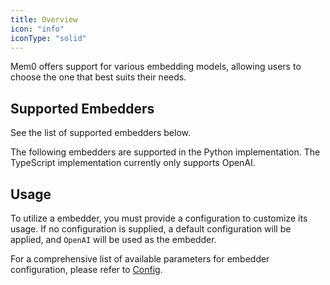 ```yaml
---
title: Overview
icon: "info"
iconType: "solid"
---
```


<Snippet file="blank-notif.mdx" />

Mem0 offers support for various embedding models, allowing users to choose the one that best suits their needs.

## Supported Embedders

See the list of supported embedders below.

<Note>
  The following embedders are supported in the Python implementation. The TypeScript implementation currently only supports OpenAI.
</Note>

<CardGroup cols={4}>
  <Card title="OpenAI" href="/components/embedders/models/openai"></Card>
  <Card title="Azure OpenAI" href="/components/embedders/models/azure_openai"></Card>
  <Card title="Ollama" href="/components/embedders/models/ollama"></Card>
  <Card title="Hugging Face" href="/components/embedders/models/huggingface"></Card>
  <Card title="Google AI" href="/components/embedders/models/google_AI"></Card>
  <Card title="Vertex AI" href="/components/embedders/models/vertexai"></Card>
  <Card title="Together" href="/components/embedders/models/together"></Card>
  <Card title="Nebius AI Studio" href="/components/embedders/models/nebius"></Card>
  <Card title="LM Studio" href="/components/embedders/models/lmstudio"></Card>
  <Card title="Langchain" href="/components/embedders/models/langchain"></Card>
  <Card title="AWS Bedrock" href="/components/embedders/models/aws_bedrock"></Card>
</CardGroup>

## Usage

To utilize a embedder, you must provide a configuration to customize its usage. If no configuration is supplied, a default configuration will be applied, and `OpenAI` will be used as the embedder.

For a comprehensive list of available parameters for embedder configuration, please refer to [Config](./config).
